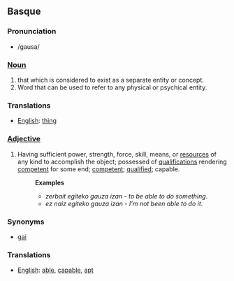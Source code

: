 == Basque ==

===Pronunciation===
* /gausa/

===[[Noun]]===
#that which is considered to exist as a separate entity or concept.
#Word that can be used to refer to any physical or psychical entity.

===Translations===
*[[English]]: [[thing]]

===[[Adjective]]===
#Having sufficient power, strength, force, skill, means, or [[resources]] of any kind to accomplish the object; possessed of [[qualifications]] rendering [[competent]] for some end; [[competent]]; [[qualified]]; capable.
#:'''Examples'''
#:*''zerbait egiteko gauza izan - to be able to do something''.
#:*''ez naiz egiteko gauza izan - I'm not been able to do it''.

===Synonyms===
*[[gai]]

===Translations===
*[[English]]: [[able]], [[capable]], [[apt]]
